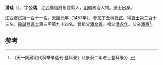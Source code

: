 '''潘珪'''（{{bd|1431年||？}}），字'''公瑞'''，江西廣信府永豐縣人，[[明朝|明朝]]政治人物。進士出身。

江西鄉試第一百十一名。[[天顺_(明朝)|天順]]元年（1457年），參加丁丑科[[會試|會試]]，得[[貢士|貢士]]第二百十三名。[[殿試|殿試]]登[[進士|進士]]第三甲第九十四名。曾祖父[[潘文質|潘文質]]。祖父[[潘永年|潘永年]]。父亲[[潘泰|潘泰]]<ref>《天一阁藏明代科举录选刊·登科录》（《景泰二年进士登科录》）</ref>。

==参考==
{{reflist}}
{{明朝人物小作品}}
{{天順元年丁丑科殿試金榜}}